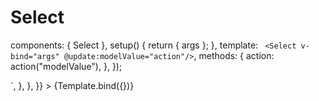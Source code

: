 
<Meta id="vue-select" title="Vue.js Component/Select" component={Select} argTypes={argTypes} />

# Select

  components: { Select },
  setup() {
    return { args };
  },
  template: `
  <Select v-bind="args" @update:modelValue="action"/>`,
  methods: {
    action: action("modelValue"),
  },
});

<Canvas>
  <Story
    name="Default"
    args={{ options }}
    parameters={{
      docs: {
        source: {
          code: `<Select :options="options" />`,
        },
      },
    }}
  >
    {Template.bind({})}
  </Story>
</Canvas>

<ArgsTable of={Select} />
